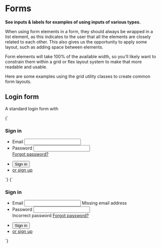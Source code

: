 
<Meta title="UI/Forms" />

# Forms

**See inputs & labels for examples of using inputs of various types.**

When using form elements in a form, they should always be wrapped in a list element, as this indicates to the user that all the elements are closely related to each other. This also gives us the opportunity to apply some layout, such as adding space between elements.

Form elements will take 100% of the available width, so you’ll likely want to constrain them within a grid or flex layout system to make that more readable and usable.

Here are some examples using the grid utility classes to create common form layouts.

## Login form

A standard login form with

<Canvas>
  <Story name="Login form">
    {`
      <div class="a-content a-content--small">
        <form class="a-card u-padding-xl u-grid__col-2@m" method="POST" action="">
          <h3>Sign in</h3>
          <ul class="u-list-reset u-margin-xl--bottom">
            <li class="u-margin-m--bottom">
              <label for="email">Email</label>
              <input id="email" type="email" autocomplete="email" />
            </li>
            <li class="u-margin-m--bottom u-flex u-flex--col">
              <label for="password">Password</label>
              <input id="password" type="password" autocomplete="password" class="u-margin-xs--bottom" />
              <div class="u-flex u-justify-end">
                <a href="/">Forgot password?</a>
              </div>
            </li>
          </ul>
          <ul class="u-list-reset u-flex u-items-center">
            <li class="u-margin-xl--right">
              <button type="submit" class="a-button u-h3">Sign in</button>
            </li>
            <li>
              <a href="/">or sign up</a>
            </li>
          </ul>
        </form>
      </div>
    `}
  </Story>
</Canvas>

<Canvas>
  <Story name="Login form with errors">
    {`
      <div class="a-content a-content--small">
        <form class="a-card u-padding-xl u-grid__col-2" method="POST" action="">
          <h3>Sign in</h3>
          <ul class="u-list-reset u-margin-xl--bottom">
            <li class="u-margin-m--bottom">
              <label for="email">Email</label>
              <input id="email" type="email" autocomplete="email" aria-invalid="true" aria-describedby="email-help-text" />
              <span id="email-help-text" class="u-fg--warning u-margin-xs--top">Missing email address</span>
            </li>
            <li class="u-margin-m--bottom u-flex u-flex--col">
              <label for="password">Password</label>
              <input id="password" type="password" autocomplete="password" aria-invalid="true" aria-describedby="password-help-text" />
              <div class="u-flex u-justify-between">
                <span id="password-help-text" class="u-fg--warning u-margin-xs--top">Incorrect password</span>
                <a href="/" class="u-self-end">Forgot password?</a>
              </div>
            </li>
          </ul>
          <ul class="u-list-reset u-flex u-items-center">
            <li class="u-margin-xl--right">
              <button type="submit" class="a-button u-h3">Sign in</button>
            </li>
            <li>
              <a href="/">or sign up</a>
            </li>
          </ul>
        </form>
      </div>
    `}
  </Story>
</Canvas>
